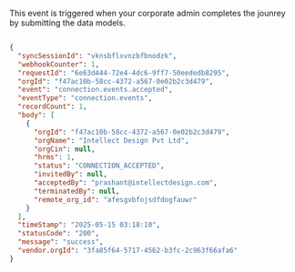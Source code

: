This event is triggered when your corporate admin completes the jounrey by submitting the data models.  

```json

{
  "syncSessionId": "vknsbflxvnzbfbnodzk",
  "webhookCounter": 1,
  "requestId": "6e63d444-72e4-4dc6-9ff7-50eededb8295",
  "orgId": "f47ac10b-58cc-4372-a567-0e02b2c3d479",
  "event": "connection.events.accepted",
  "eventType": "connection.events",
  "recordCount": 1,
  "body": [
    {
      "orgId": "f47ac10b-58cc-4372-a567-0e02b2c3d479",
      "orgName": "Intellect Design Pvt Ltd",
      "orgCin": null,
      "hrms": 1,
      "status": "CONNECTION_ACCEPTED",
      "invitedBy": null,
      "acceptedBy": "prashant@intellectdesign.com",
      "terminatedBy": null,
      "remote_org_id": "afesgvbfojsdfdogfauwr"
    }
  ],
  "timeStamp": "2025-05-15 03:18:10",
  "statusCode": "200",
  "message": "success",
  "vendor.orgId": "3fa85f64-5717-4562-b3fc-2c963f66afa6"
}
```
